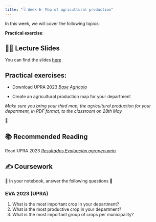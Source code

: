 ```yaml
---
title: "🗓️ Week 6- Map of agricultural production"
---
```


In this week, we will cover the following topics:

**Practical  exercise**:

## 👨‍🏫 Lecture Slides 

You can find the slides [here](https://drive.google.com/file/d/1g0TeZ5mxM9MOpV8pjDzbTVUmvHwF5NDa/view?usp=sharing)


## **Practical exercises**:

-  Download UPRA 2023 [*Base Agrícola*](https://upra.gov.co/en/Evas_Documentos/Base%20agri%CC%81cola%202019%20-%202023.xlsx)

-  Create an agricultural production map for your department

*Make sure you bring your third map, the agricultural production for your department, in PDF format,  to the classroom on 28th May*

🎥 

## 📚 Recommended Reading 

Read UPRA 2023 [*Resultados Evaluación agropecuaria*](https://upra.gov.co/en/Evas_Documentos/Resultados%20Evaluaciones%20Agropecuarias%202023.pdf)

## ✍️ Coursework

🚧 In your  notebook,  answer the following questions 🚧

### EVA 2023 (UPRA)
::: {.callout-important collapse=true}
1. What is the most important crop in your department?
2. What is the most productive crop in your department?
3. What is the most important group of crops per municipality?
:::




